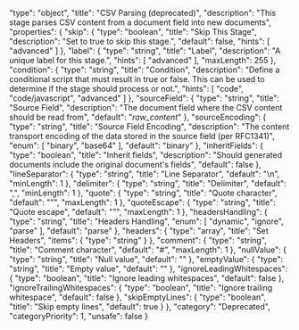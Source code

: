   "type": "object",
  "title": "CSV Parsing (deprecated)",
  "description": "This stage parses CSV content from a document field into new documents",
  "properties": {
    "skip": {
      "type": "boolean",
      "title": "Skip This Stage",
      "description": "Set to true to skip this stage.",
      "default": false,
      "hints": [
        "advanced"
      ]
    },
    "label": {
      "type": "string",
      "title": "Label",
      "description": "A unique label for this stage.",
      "hints": [
        "advanced"
      ],
      "maxLength": 255
    },
    "condition": {
      "type": "string",
      "title": "Condition",
      "description": "Define a conditional script that must result in true or false. This can be used to determine if the stage should process or not.",
      "hints": [
        "code",
        "code/javascript",
        "advanced"
      ]
    },
    "sourceField": {
      "type": "string",
      "title": "Source Field",
      "description": "The document field where the CSV content should be read from",
      "default": "_raw_content_"
    },
    "sourceEncoding": {
      "type": "string",
      "title": "Source Field Encoding",
      "description": "The content transport encoding of the data stored in the source field (per RFC1341)",
      "enum": [
        "binary",
        "base64"
      ],
      "default": "binary"
    },
    "inheritFields": {
      "type": "boolean",
      "title": "Inherit fields",
      "description": "Should generated documents include the original document's fields",
      "default": false
    },
    "lineSeparator": {
      "type": "string",
      "title": "Line Separator",
      "default": "\\n",
      "minLength": 1
    },
    "delimiter": {
      "type": "string",
      "title": "Delimiter",
      "default": ",",
      "minLength": 1
    },
    "quote": {
      "type": "string",
      "title": "Quote character",
      "default": "\"",
      "maxLength": 1
    },
    "quoteEscape": {
      "type": "string",
      "title": "Quote escape",
      "default": "\"",
      "maxLength": 1
    },
    "headersHandling": {
      "type": "string",
      "title": "Headers Handling",
      "enum": [
        "dynamic",
        "ignore",
        "parse"
      ],
      "default": "parse"
    },
    "headers": {
      "type": "array",
      "title": "Set Headers",
      "items": {
        "type": "string"
      }
    },
    "comment": {
      "type": "string",
      "title": "Comment character",
      "default": "#",
      "maxLength": 1
    },
    "nullValue": {
      "type": "string",
      "title": "Null value",
      "default": "<NULL>"
    },
    "emptyValue": {
      "type": "string",
      "title": "Empty value",
      "default": "<EMPTY>"
    },
    "ignoreLeadingWhitespaces": {
      "type": "boolean",
      "title": "Ignore leading whitespaces",
      "default": false
    },
    "ignoreTrailingWhitespaces": {
      "type": "boolean",
      "title": "Ignore trailing whitespace",
      "default": false
    },
    "skipEmptyLines": {
      "type": "boolean",
      "title": "Skip empty lines",
      "default": true
    }
  },
  "category": "Deprecated",
  "categoryPriority": 1,
  "unsafe": false
}
